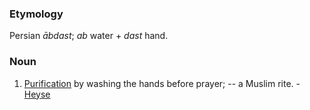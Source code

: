 ===Etymology===
Persian ''&#257;bdast''; ''ab'' water + ''dast'' hand.
===Noun===
#[[Purification]] by washing the hands before prayer; -- a Muslim rite. - [[Heyse]]